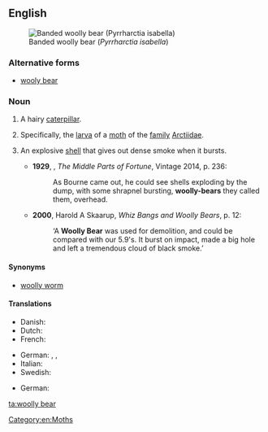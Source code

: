 ==English==
[[File:Woolly-Bear-Caterpillar.jpg|thumbnail|Banded woolly bear (''Pyrrharctia isabella'')]]

===Alternative forms===
* [[wooly bear]]

===Noun===
{{en-noun|head=[[woolly]] [[bear]]}}

# {{context|colloquial|lang=en}} A hairy [[caterpillar]].
# Specifically, the [[larva]] of a [[moth]] of the [[family]] [[Arctiidae]].
# {{context|military slang|historical|lang=en}} An explosive [[shell]] that gives out dense smoke when it bursts.
#* '''1929''', {{w|Frederic Manning}}, ''The Middle Parts of Fortune'', Vintage 2014, p. 236:
#*: As Bourne came out, he could see shells exploding by the dump, with some shrapnel bursting, '''woolly-bears''' they called them, overhead.
#* '''2000''', Harold A Skaarup, ''Whiz Bangs and Woolly Bears'', p. 12:
#*: ‘A '''Woolly Bear''' was used for demolition, and could be compared with our 5.9's. It burst on impact, made a big hole and left a tremendous cloud of black smoke.’

====Synonyms====
* [[woolly worm]]

====Translations====
{{trans-top|hairy caterpillar}}
* Danish: {{t-needed|da}}
* Dutch: {{t|nl|behaarde rups|c}}
* French: {{t-needed|fr}}
{{trans-mid}}
* German: {{t|de|Haarraupe|f}}, {{t|de|haarige Raupe|f}}, {{t|de|behaarte Raupe|f}}
* Italian: {{t-needed|it}}
* Swedish: {{t|sv|björnspinnarlarv}}
{{trans-bottom}}

{{trans-top|larva of a moth of the family Arctiidae}}
* German: {{t|de|Bärenspinnerraupe|f}}
{{trans-mid}}
{{trans-bottom}}

{{trans-top|explosive shell}}
{{trans-mid}}
{{trans-bottom}}

[[Category:en:Moths]]

[[ta:woolly bear]]